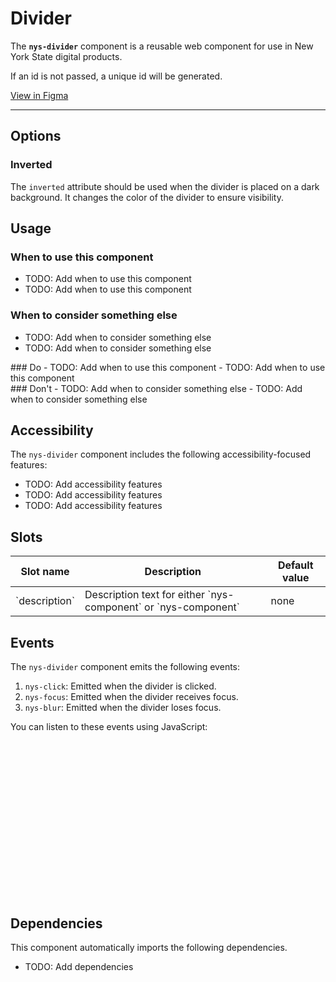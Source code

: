 
<Meta of={NysDividerStories} title="Components/Divider/Documentation" />

# Divider

The **`nys-divider`** component is a reusable web component for use in New York State digital products.

If an id is not passed, a unique id will be generated.

<div class="nys-grid-row nys-grid-gap-1">
  <nys-badge label="Stable" prefixIcon="code"></nys-badge>
  <nys-badge
    prefixIcon
    prefixLabel="WCAG 2.2"
    label="AA"
    intent="success"
  ></nys-badge>
  <p className="pill pill--uikit">
    <a href="https://www.figma.com/design/U2QpuSUXRTxbgG64Fzi9bu?node-id=8420-575" target="_blank">View in Figma</a>
  </p>
</div>

---

<Canvas of={NysDividerStories.Basic} />

<Controls />

## Options

### Inverted
The `inverted` attribute should be used when the divider is placed on a dark background. It changes the color of the divider to ensure visibility.
<Canvas of={NysDividerStories.Inverted} />


## Usage

### When to use this component
- TODO: Add when to use this component
- TODO: Add when to use this component

### When to consider something else
- TODO: Add when to consider something else
- TODO: Add when to consider something else

<div className="nys-grid-row nys-grid-gap-lg">
  <div className="nys-mobile-lg:nys-grid-col">
    <div className="usage-card usage-card--do">
      ### <nys-icon name="check_circle" color="var(--nys-color-success)" /> Do
      - TODO: Add when to use this component
      - TODO: Add when to use this component
    </div>
  </div>
  <div className="nys-mobile-lg:nys-grid-col">
    <div className="usage-card usage-card--dont">
      ### <nys-icon name="error" color="var(--nys-color-danger)" /> Don't
      - TODO: Add when to consider something else
      - TODO: Add when to consider something else
    </div>
  </div>
</div>

## Accessibility

The `nys-divider` component includes the following accessibility-focused features:

- TODO: Add accessibility features
- TODO: Add accessibility features
- TODO: Add accessibility features

## Slots
<table>
    <thead>
    <tr>
        <th>Slot name</th>
        <th>Description</th>
        <th>Default value</th>
    </tr>
    </thead>
    <tbody>
    <tr>
        <td>`description`</td>
        <td>Description text for either `nys-component` or `nys-component`</td>
        <td>none</td>
    </tr>
    </tbody>
</table>

## Events

The `nys-divider` component emits the following events:

1. `nys-click`: Emitted when the divider is clicked.
2. `nys-focus`: Emitted when the divider receives focus.
3. `nys-blur`: Emitted when the divider loses focus.

You can listen to these events using JavaScript:

```js
// Select the divider component
const divider = document.querySelector("nys-divider");

// Listen for the 'nys-click' event
divider.addEventListener("nys-click", () => {
	console.log("Divider clicked");
});

// Listen for the 'nys-focus' event
divider.addEventListener("nys-focus", () => {
	console.log("Divider is focused");
});

// Listen for the 'nys-blur' event
divider.addEventListener("nys-blur", () => {
	console.log("Divider lost focus");
});
```

## Dependencies

This component automatically imports the following dependencies.

- TODO: Add dependencies
